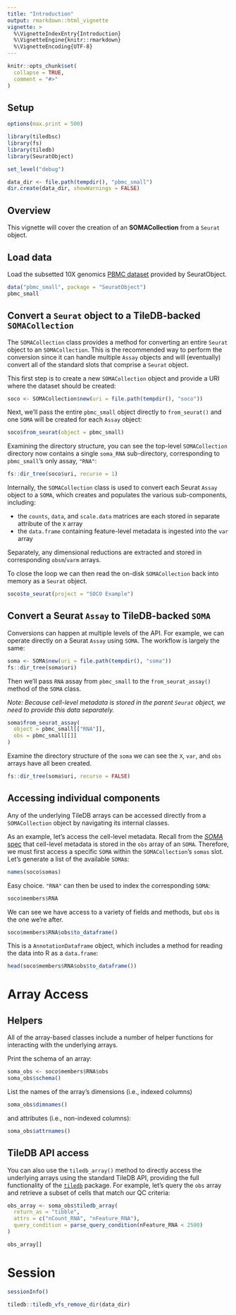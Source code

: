 ```yaml
---
title: "Introduction"
output: rmarkdown::html_vignette
vignette: >
  %\VignetteIndexEntry{Introduction}
  %\VignetteEngine{knitr::rmarkdown}
  %\VignetteEncoding{UTF-8}
---
```


```r
knitr::opts_chunk$set(
  collapse = TRUE,
  comment = "#>"
)
```

## Setup

```r
options(max.print = 500)

library(tiledbsc)
library(fs)
library(tiledb)
library(SeuratObject)

set_level("debug")

data_dir <- file.path(tempdir(), "pbmc_small")
dir.create(data_dir, showWarnings = FALSE)
```

## Overview

This vignette will cover the creation of an **SOMACollection** from a `Seurat` object.

## Load data

Load the subsetted 10X genomics [PBMC dataset](https://mojaveazure.github.io/seurat-object/reference/pbmc_small.html) provided by SeuratObject.

```r
data("pbmc_small", package = "SeuratObject")
pbmc_small
```

## Convert a `Seurat` object to a TileDB-backed `SOMACollection`

The `SOMACollection` class provides a method for converting an entire `Seurat` object to an `SOMACollection`. This is the recommended way to perform the conversion since it can handle multiple `Assay` objects and will (eventually) convert all of the standard slots that comprise a `Seurat` object.

This first step is to create a new `SOMACollection` object and provide a URI where the dataset should be created:

```r
soco <- SOMACollection$new(uri = file.path(tempdir(), "soco"))
```

Next, we'll pass the entire `pbmc_small` object directly to `from_seurat()` and one `SOMA` will be created for each `Assay` object:

```r
soco$from_seurat(object = pbmc_small)
```

Examining the directory structure, you can see the top-level `SOMACollection` directory now contains a single `soma_RNA` sub-directory, corresponding to `pbmc_small`'s only assay, `"RNA"`:

```r
fs::dir_tree(soco$uri, recurse = 1)
```

Internally, the `SOMACollection` class is used to convert each Seurat `Assay` object to a `SOMA`, which creates and populates the various sub-components, including:

- the `counts`, `data`, and `scale.data` matrices are each stored in separate attribute of the `X` array
- the `data.frame` containing feature-level metadata is ingested into the `var` array

Separately, any dimensional reductions are extracted and stored in corresponding `obsm`/`varm` arrays.


To close the loop we can then read the on-disk `SOMACollection` back into memory as a `Seurat` object.

```r
soco$to_seurat(project = "SOCO Example")
```


## Convert a Seurat `Assay` to TileDB-backed `SOMA`

Conversions can happen at multiple levels of the API. For example, we can operate directly on a Seurat `Assay` using `SOMA`. The workflow is largely the same:


```r
soma <- SOMA$new(uri = file.path(tempdir(), "soma"))
fs::dir_tree(soma$uri)
```

Then we'll pass `RNA` assay from `pbmc_small` to the `from_seurat_assay()` method of the `SOMA` class.

*Note: Because cell-level metadata is stored in the parent `Seurat` object, we need to provide this data separately.*

```r
soma$from_seurat_assay(
  object = pbmc_small[["RNA"]],
  obs = pbmc_small[[]]
)
```

Examine the directory structure of the `soma` we can see the `X`, `var`, and `obs` arrays have all been created.

```r
fs::dir_tree(soma$uri, recurse = FALSE)
```

## Accessing individual components

Any of the underlying TileDB arrays can be accessed directly from a `SOMACollection` object by navigating its internal classes.

As an example, let's access the cell-level metadata. Recall from the [*SOMA* spec][soma-spec] that cell-level metadata is stored in the `obs` array of an `SOMA`. Therefore, we must first access a specific `SOMA` within the `SOMACollection`'s `somas` slot. Let's generate a list of the available `SOMA`s:

```r
names(soco$somas)
```

Easy choice. `"RNA"` can then be used to index the corresponding `SOMA`:


```r
soco$members$RNA
```

We can see we have access to a variety of fields and methods, but `obs` is the one we're after.

```r
soco$members$RNA$obs$to_dataframe()
```

This is a `AnnotationDataframe` object, which includes a method for reading the data into R as a `data.frame`:


```r
head(soco$members$RNA$obs$to_dataframe())
```


# Array Access

## Helpers

All of the array-based classes include a number of helper functions for interacting with the underlying arrays.

Print the schema of an array:

```r
soma_obs <- soco$members$RNA$obs
soma_obs$schema()
```

List the names of the array's dimensions (i.e., indexed columns)

```r
soma_obs$dimnames()
```

and attributes (i.e., non-indexed columns):

```r
soma_obs$attrnames()
```

## TileDB API access

You can also use the `tiledb_array()` method to directly access the underlying arrays using the standard TileDB API, providing the full functionality of the [`tiledb`][tiledb-r] package. For example, let's query the `obs` array and  retrieve a subset of cells that match our QC criteria:

```r
obs_array <- soma_obs$tiledb_array(
  return_as = "tibble",
  attrs = c("nCount_RNA", "nFeature_RNA"),
  query_condition = parse_query_condition(nFeature_RNA < 2500)
)

obs_array[]
```


# Session

```r
sessionInfo()
```

```r
tiledb::tiledb_vfs_remove_dir(data_dir)
```

<!-- links -->
[tiledb-r]: https://tiledb-inc.github.io/TileDB-R/
[soma-spec]: https://github.com/single-cell-data/soma
